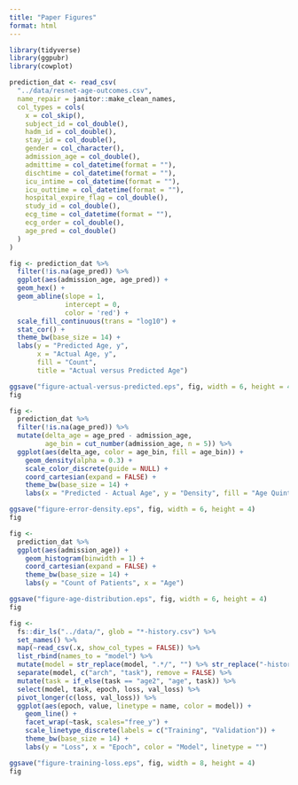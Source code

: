 ```yaml
---
title: "Paper Figures"
format: html
---
```


```r
library(tidyverse)
library(ggpubr)
library(cowplot)
```

```r
prediction_dat <- read_csv(
  "../data/resnet-age-outcomes.csv",
  name_repair = janitor::make_clean_names,
  col_types = cols(
    x = col_skip(),
    subject_id = col_double(),
    hadm_id = col_double(),
    stay_id = col_double(),
    gender = col_character(),
    admission_age = col_double(),
    admittime = col_datetime(format = ""),
    dischtime = col_datetime(format = ""),
    icu_intime = col_datetime(format = ""),
    icu_outtime = col_datetime(format = ""),
    hospital_expire_flag = col_double(),
    study_id = col_double(),
    ecg_time = col_datetime(format = ""),
    ecg_order = col_double(),
    age_pred = col_double()
  )
)
```

```r
fig <- prediction_dat %>%
  filter(!is.na(age_pred)) %>%
  ggplot(aes(admission_age, age_pred)) +
  geom_hex() +
  geom_abline(slope = 1,
              intercept = 0,
              color = 'red') +
  scale_fill_continuous(trans = "log10") +
  stat_cor() + 
  theme_bw(base_size = 14) +
  labs(y = "Predicted Age, y",
       x = "Actual Age, y",
       fill = "Count",
       title = "Actual versus Predicted Age")

ggsave("figure-actual-versus-predicted.eps", fig, width = 6, height = 4)
fig
```

```r
fig <- 
  prediction_dat %>%
  filter(!is.na(age_pred)) %>%
  mutate(delta_age = age_pred - admission_age,
         age_bin = cut_number(admission_age, n = 5)) %>%
  ggplot(aes(delta_age, color = age_bin, fill = age_bin)) +
    geom_density(alpha = 0.3) +
    scale_color_discrete(guide = NULL) + 
    coord_cartesian(expand = FALSE) + 
    theme_bw(base_size = 14) +
    labs(x = "Predicted - Actual Age", y = "Density", fill = "Age Quintile")

ggsave("figure-error-density.eps", fig, width = 6, height = 4)
fig
```

```r
fig <- 
  prediction_dat %>%
  ggplot(aes(admission_age)) +
    geom_histogram(binwidth = 1) +
    coord_cartesian(expand = FALSE) + 
    theme_bw(base_size = 14) + 
    labs(y = "Count of Patients", x = "Age")

ggsave("figure-age-distribution.eps", fig, width = 6, height = 4)
fig
```



```r
fig <-
  fs::dir_ls("../data/", glob = "*-history.csv") %>%
  set_names() %>%
  map(~read_csv(.x, show_col_types = FALSE)) %>%
  list_rbind(names_to = "model") %>%
  mutate(model = str_replace(model, ".*/", "") %>% str_replace("-history.csv", "")) %>%
  separate(model, c("arch", "task"), remove = FALSE) %>%
  mutate(task = if_else(task == "age2", "age", task)) %>%
  select(model, task, epoch, loss, val_loss) %>%
  pivot_longer(c(loss, val_loss)) %>%
  ggplot(aes(epoch, value, linetype = name, color = model)) +
    geom_line() +
    facet_wrap(~task, scales="free_y") +
    scale_linetype_discrete(labels = c("Training", "Validation")) + 
    theme_bw(base_size = 14) +
    labs(y = "Loss", x = "Epoch", color = "Model", linetype = "") 

ggsave("figure-training-loss.eps", fig, width = 8, height = 4)
fig
```

